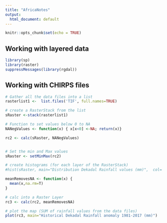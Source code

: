```yaml
---
title: "AfricaNotes"
output:
  html_document: default
---
```


```r
knitr::opts_chunk$set(echo = TRUE)
```

## Working with layered data
```r

library(sp)
library(raster)
suppressMessages(library(rgdal))
```

## Working with CHIRPS files
```r

# Gather all the data files into a list
rasterlist1 <-  list.files('TIF', full.names=TRUE)

# create a RasterStack from the list
sRaster <-stack(rasterlist1)

# Function to set values below 0 to NA
NANegValues <- function(x) { x[x<0] <-NA; return(x)}

rc2 <- calc(sRaster, NANegValues)


# Set the min and Max values
sRaster <- setMinMax(rc2)

# create histograms (for each layer of the RasterStack)
#hist(sRaster, main="Distribution Dekadal Rainfall values (mm)",  col= "brown", maxpixels=22000000)
```

```r

meanRemovesNA <- function(x) {
  mean(x,na.rm=T)
}

# calc into a Raster Layer
rc3 <- calc(rc2, meanRemovesNA)

# plot the map (SUM of rainfall values from the data files)
plot(rc3, main="Historical Dekadal Rainfall anomaly 1981-2017 (mm)")
```